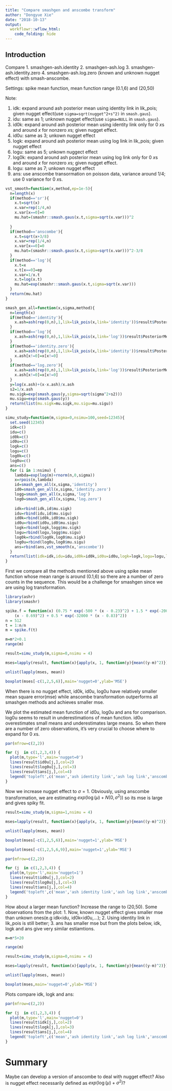 ```yaml
---
title: "Compare smashgen and anscombe transform"
author: "Dongyue Xie"
date: "2018-10-13"
output: 
  workflowr::wflow_html:
    code_folding: hide
---
```


## Introduction

Compare 1. smashgen-ash.identity 2. smashgen-ash.log 3. smashgen-ash.identity.zero 4. smashgen-ash.log.zero (known and unknown nugget effect) with smash-anscombe.

Settings: spike mean function, mean function range (0.1,6) and (20,50)

Note: 

1. idk: expand around ash posterior mean using identity link in lik_pois; given nugget effect(use `sigma=sqrt(nugget^2+s^2)` in `smash.gaus`).
2. idu: same as 1; unknown nugget effect(use `sigma=NULL` in `smash.gaus`).
3. id0k: expand around ash posterior mean using identity link only for 0 $x$s and around $x$ for nonzero $x$s; given nugget effect.
4. id0u: same as 3; unkown nugget effect
5. logk: expand around ash posterior mean using log link in lik_pois; given nugget effect
6. logu: same as 5; unkown nuggect effect
7. log0k: expand around ash posterior mean using log link only for 0 $x$s and around $x$ for nonzero $x$s; given nugget effect.
8. logu: same as 7; unkown nugget effect
9. ans: use anscombe transormation on poisson data, variance around 1/4; use 0 variance for 0 $x$s.

```r

vst_smooth=function(x,method,ep=1e-5){
  n=length(x)
  if(method=='sr'){
    x.t=sqrt(x)
    x.var=rep(1/4,n)
    x.var[x==0]=0
    mu.hat=(smashr::smash.gaus(x.t,sigma=sqrt(x.var)))^2
    
  }
  if(method=='anscombe'){
    x.t=sqrt(x+3/8)
    x.var=rep(1/4,n)
    x.var[x==0]=0
    mu.hat=(smashr::smash.gaus(x.t,sigma=sqrt(x.var)))^2-3/8
  }
  if(method=='log'){
    x.t=x
    x.t[x==0]=ep
    x.var=1/x.t
    x.t=log(x.t)
    mu.hat=exp(smashr::smash.gaus(x.t,sigma=sqrt(x.var)))
  }
  return(mu.hat)
}

smash_gen_all=function(x,sigma,method){
  n=length(x)
  if(method=='identity'){
    x.ash=ash(rep(0,n),1,lik=lik_pois(x,link='identity'))$result$PosteriorMean
  }
  if(method=='log'){
    x.ash=ash(rep(0,n),1,lik=lik_pois(x,link='log'))$result$PosteriorMean
  }
  if(method=='identity.zero'){
    x.ash=ash(rep(0,n),1,lik=lik_pois(x,link='identity'))$result$PosteriorMean
    x.ash[x!=0]=x[x!=0]
  }
  if(method=='log.zero'){
    x.ash=ash(rep(0,n),1,lik=lik_pois(x,link='log'))$result$PosteriorMean
    x.ash[x!=0]=x[x!=0]
  }
  y=log(x.ash)+(x-x.ash)/x.ash
  s2=1/x.ash
  mu.sigk=exp(smash.gaus(y,sigma=sqrt(sigma^2+s2)))
  mu.sigu=exp(smash.gaus(y))
  return(list(mu.sigk=mu.sigk,mu.sigu=mu.sigu))
}

simu_study=function(m,sigma=0,nsimu=100,seed=12345){
  set.seed(12345)
  idk=c()
  idu=c()
  id0k=c()
  id0u=c()
  logk=c()
  logu=c()
  log0k=c()
  log0u=c()
  ans=c()
  for (i in 1:nsimu) {
    lambda=exp(log(m)+rnorm(n,0,sigma))
    x=rpois(n,lambda)
    id=smash_gen_all(x,sigma,'identity')
    id0=smash_gen_all(x,sigma,'identity.zero')
    logg=smash_gen_all(x,sigma,'log')
    log0=smash_gen_all(x,sigma,'log.zero')
    
    idk=rbind(idk,id$mu.sigk)
    idu=rbind(idu,id$mu.sigu)
    id0k=rbind(id0k,id0$mu.sigk)
    id0u=rbind(id0u,id0$mu.sigu)
    logk=rbind(logk,logg$mu.sigk)
    logu=rbind(logu,logg$mu.sigu)
    log0k=rbind(log0k,log0$mu.sigk)
    log0u=rbind(log0u,log0$mu.sigu)
    ans=rbind(ans,vst_smooth(x,'anscombe'))
  }
  return(list(idk=idk,idu=idu,id0k=id0k,id0u=id0u,logk=logk,logu=logu,log0k=log0k,log0u=log0u,ans=ans))
}
```

First we compare all the methods mentioned above using spike mean function whose mean range is around (0.1,6) so there are a number of zero counts in the sequence. This would be a challenge for smashgen since we are using log transformation. 


```r
library(ashr)
library(smashr)

spike.f = function(x) (0.75 * exp(-500 * (x - 0.23)^2) + 1.5 * exp(-2000 * (x - 0.33)^2) + 3 * exp(-8000 * (x - 0.47)^2) + 2.25 * exp(-16000 * 
    (x - 0.69)^2) + 0.5 * exp(-32000 * (x - 0.83)^2))
n = 512
t = 1:n/n
m = spike.f(t)

m=m*2+0.1
range(m)

result=simu_study(m,sigma=0,nsimu = 4)

mses=lapply(result, function(x){apply(x, 1, function(y){mean((y-m)^2)})})

unlist(lapply(mses, mean))

boxplot(mses[-c(1,2,5,6)],main='nugget=0',ylab='MSE')
```


When there is no nugget effect, id0k, id0u, log0u have relatively smaller mean square error(mse) while anscombe transformation outperforms all smashgen methods and achieves smaller mse. 

We plot the estimated mean function of id0u, log0u and ans for comparison. log0u seems to result in underestimations of mean function. id0u overestimates small means and underestimates large means. So when there are a number of zero observations, it's very crucial to choose where to expand for 0 $x$s.

```r
par(mfrow=c(2,2))

for (j  in c(1,2,3,4)) {
  plot(m,type='l',main='nugget=0')
  lines(result$id0u[j,],col=2)
  lines(result$log0u[j,],col=3)
  lines(result$ans[j,],col=4)
  legend('topleft',c('mean','ash identity link','ash log link','anscombe'),lty=c(1,1,1,1),col=c(1,2,3,4))
}

```


Now we increase nugget effect to $\sigma=1$. Obviously, using anscombe transformation, we are estimating $exp(\log(\mu)+N(0,\sigma^2))$ so its mse is large and gives spiky fit. 


```r
result=simu_study(m,sigma=1,nsimu = 4)

mses=lapply(result, function(x){apply(x, 1, function(y){mean((y-m)^2)})})

unlist(lapply(mses, mean))

boxplot(mses[-c(1,2,5,6)],main='nugget=1',ylab='MSE')

boxplot(mses[-c(1,2,5,6,9)],main='nugget=1',ylab='MSE')
```


```r
par(mfrow=c(2,2))

for (j  in c(1,2,3,4)) {
  plot(m,type='l',main='nugget=1')
  lines(result$id0u[j,],col=2)
  lines(result$log0u[j,],col=3)
  lines(result$ans[j,],col=4)
  legend('topleft',c('mean','ash identity link','ash log link','anscombe'),lty=c(1,1,1,1),col=c(1,2,3,4))
}

```


How about a larger mean function? Increase the range to (20,50). Some observations from the plot: 1. Now, known nugget effect gives smaller mse than unkown ones(e.g idk$<$idu, id0k$<$id0u,...); 2. Using identity link in lik_pois is still better; 3. ans has smaller mse but from the plots below, idk, logk and ans give very similar estiamtions.

```r
m=m*5+20

range(m)

result=simu_study(m,sigma=0,nsimu = 4)

mses=lapply(result, function(x){apply(x, 1, function(y){mean((y-m)^2)})})

unlist(lapply(mses, mean))

boxplot(mses,main='nugget=0',ylab='MSE')

```

Plots compare idk, logk and ans:

```r
par(mfrow=c(2,2))

for (j  in c(1,2,3,4)) {
  plot(m,type='l',main='nugget=0')
  lines(result$idk[j,],col=2)
  lines(result$logk[j,],col=3)
  lines(result$ans[j,],col=4)
  legend('topleft',c('mean','ash identity link','ash log link','anscombe'),lty=c(1,1,1,1),col=c(1,2,3,4))
}

```

# Summary

Maybe can develop a version of anscombe to deal with nugget effect? Also is nugget effect necessarily defined as $exp(\log(\mu)+\sigma^2)$? 
